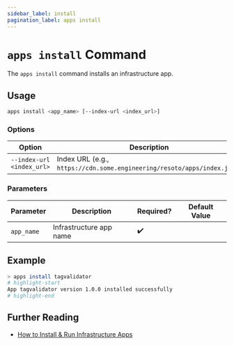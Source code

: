 ```yaml
---
sidebar_label: install
pagination_label: apps install
---
```


# `apps install` Command

The `apps install` command installs an infrastructure app.

## Usage

```bash
apps install <app_name> [--index-url <index_url>]
```

### Options

| Option                    | Description                                                             |
| ------------------------- | ----------------------------------------------------------------------- |
| `--index-url <index_url>` | Index URL (e.g., `https://cdn.some.engineering/resoto/apps/index.json`) |

### Parameters

| Parameter  | Description             | Required? | Default Value |
| ---------- | ----------------------- | --------- | ------------- |
| `app_name` | Infrastructure app name | ✔️        |               |

## Example

```bash
> apps install tagvalidator
# highlight-start
App tagvalidator version 1.0.0 installed successfully
# highlight-end
```

## Further Reading

- [How to Install & Run Infrastructure Apps](../../../../how-to-guides/apps/install-and-run-infrastructure-apps.mdx)
